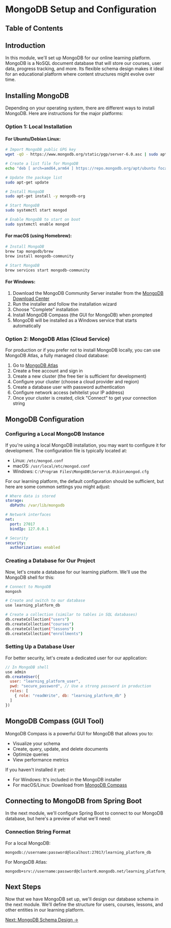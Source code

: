 
# MongoDB Setup and Configuration

## Table of Contents

## Introduction

In this module, we'll set up MongoDB for our online learning platform. MongoDB is a NoSQL document database that will store our courses, user data, progress tracking, and more. Its flexible schema design makes it ideal for an educational platform where content structures might evolve over time.

## Installing MongoDB

Depending on your operating system, there are different ways to install MongoDB. Here are instructions for the major platforms:

### Option 1: Local Installation

#### For Ubuntu/Debian Linux:

```bash
# Import MongoDB public GPG key
wget -qO - https://www.mongodb.org/static/pgp/server-6.0.asc | sudo apt-key add -

# Create a list file for MongoDB
echo "deb [ arch=amd64,arm64 ] https://repo.mongodb.org/apt/ubuntu focal/mongodb-org/6.0 multiverse" | sudo tee /etc/apt/sources.list.d/mongodb-org-6.0.list

# Update the package list
sudo apt-get update

# Install MongoDB
sudo apt-get install -y mongodb-org

# Start MongoDB
sudo systemctl start mongod

# Enable MongoDB to start on boot
sudo systemctl enable mongod
```

#### For macOS (using Homebrew):

```bash
# Install MongoDB
brew tap mongodb/brew
brew install mongodb-community

# Start MongoDB
brew services start mongodb-community
```

#### For Windows:

1. Download the MongoDB Community Server installer from the [MongoDB Download Center](https://www.mongodb.com/try/download/community)
2. Run the installer and follow the installation wizard
3. Choose "Complete" installation
4. Install MongoDB Compass (the GUI for MongoDB) when prompted
5. MongoDB will be installed as a Windows service that starts automatically

### Option 2: MongoDB Atlas (Cloud Service)

For production or if you prefer not to install MongoDB locally, you can use MongoDB Atlas, a fully managed cloud database:

1. Go to [MongoDB Atlas](https://www.mongodb.com/cloud/atlas/register)
2. Create a free account and sign in
3. Create a new cluster (the free tier is sufficient for development)
4. Configure your cluster (choose a cloud provider and region)
5. Create a database user with password authentication
6. Configure network access (whitelist your IP address)
7. Once your cluster is created, click "Connect" to get your connection string

<BackToTop />

## MongoDB Configuration

### Configuring a Local MongoDB Instance

If you're using a local MongoDB installation, you may want to configure it for development. The configuration file is typically located at:

- Linux: `/etc/mongod.conf`
- macOS: `/usr/local/etc/mongod.conf`
- Windows: `C:\Program Files\MongoDB\Server\6.0\bin\mongod.cfg`

For our learning platform, the default configuration should be sufficient, but here are some common settings you might adjust:

```yaml title="mongod.conf"
# Where data is stored
storage:
  dbPath: /var/lib/mongodb

# Network interfaces
net:
  port: 27017
  bindIp: 127.0.0.1

# Security
security:
  authorization: enabled
```

### Creating a Database for Our Project

Now, let's create a database for our learning platform. We'll use the MongoDB shell for this:

```bash
# Connect to MongoDB
mongosh

# Create and switch to our database
use learning_platform_db

# Create a collection (similar to tables in SQL databases)
db.createCollection("users")
db.createCollection("courses")
db.createCollection("lessons")
db.createCollection("enrollments")
```

### Setting Up a Database User

For better security, let's create a dedicated user for our application:

```javascript title="MongoDB Shell"
// In MongoDB shell
use admin
db.createUser({
  user: "learning_platform_user",
  pwd: "secure_password", // Use a strong password in production
  roles: [
    { role: "readWrite", db: "learning_platform_db" }
  ]
})
```

## MongoDB Compass (GUI Tool)

MongoDB Compass is a powerful GUI for MongoDB that allows you to:

- Visualize your schema
- Create, query, update, and delete documents
- Optimize queries
- View performance metrics

If you haven't installed it yet:

- For Windows: It's included in the MongoDB installer
- For macOS/Linux: Download from [MongoDB Compass](https://www.mongodb.com/try/download/compass)

## Connecting to MongoDB from Spring Boot

In the next module, we'll configure Spring Boot to connect to our MongoDB database, but here's a preview of what we'll need:

### Connection String Format

For a local MongoDB:

```
mongodb://username:password@localhost:27017/learning_platform_db
```

For MongoDB Atlas:

```
mongodb+srv://username:password@cluster0.mongodb.net/learning_platform_db
```

## Next Steps

Now that we have MongoDB set up, we'll design our database schema in the next module. We'll define the structure for users, courses, lessons, and other entities in our learning platform.

[Next: MongoDB Schema Design →](/proj-online-learning-platform-website/03-mongodb-schema-design)

<BackToTop />
